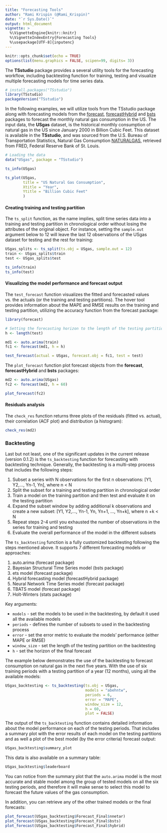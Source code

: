 ```yaml
---
title: "Forecasting Tools"
author: "Rami Krispin (@Rami_Krispin)"
date: "`r Sys.Date()`"
output: html_document
vignette: >
  %\VignetteEngine{knitr::knitr}
  %\VignetteIndexEntry{Forecasting Tools}
  %\usepackage[UTF-8]{inputenc}
---
```


```r
knitr::opts_chunk$set(echo = TRUE)
options(list(menu.graphics = FALSE, scipen=99, digits= 3))
```

The **TSstudio** package provides a several utility tools for the forecasting workflow, including backtesting function for training, testing and visualize multiple forecasting models for time series data. 

```r
# install.packages("TSstudio")
library(TSstudio)
packageVersion("TSstudio")
```

In the following examples, we will utilize tools from the TSstudio package along with forecasting models from the [forecast](https://cran.r-project.org/web/packages/forecast/index.html), [forecastHybrid](https://cran.r-project.org/web/packages/forecastHybrid/index.html) and [bsts](https://cran.r-project.org/web/packages/bsts/index.html) packages to forecast the monthly natural gas consumption in the US. The input data, the **USgas** dataset, is the historical monthly consumption of natural gas in the US since January 2000 in Billion Cubic Feet. This dataset is available in the **TSstudio**, and was sourced from the U.S. Bureau of Transportation Statistics, Natural Gas Consumption [NATURALGAS](https://fred.stlouisfed.org/series/NATURALGAS), retrieved from FRED, Federal Reserve Bank of St. Louis.

```r
# Loading the data
data("USgas", package = "TSstudio")

ts_info(USgas)

ts_plot(USgas,
        title = "US Natural Gas Consumption",
        Xtitle = "Year",
        Ytitle = "Billion Cubic Feet"
        )
```

#### Creating training and testing partition

The `ts_split` function, as the name implies, split time series data into a training and testing partition in chronological order without losing the attributes of the original object. For instance, setting the `sample.out` argument below to 12 will leave the last 12 observations of the USgas dataset for testing and the rest for training:    

```r
USgas_splits <- ts_split(ts.obj = USgas, sample.out = 12)
train <- USgas_splits$train
test <- USgas_splits$test

ts_info(train)
ts_info(test)
```

#### Visualizing the model performance and forecast output

The `test_forecast` function visualizes the fitted and forecasted values vs. the actuals (or the training and testing partitions). The hover tool provides information about the MAPE and RMSE results on the training and testing partition, utilizing the accuracy function from the forecast package:

```r
library(forecast)

# Setting the forecasting horizon to the length of the testing partition
h <- length(test)

md1 <- auto.arima(train)
fc1 <- forecast(md1, h = h)

test_forecast(actual = USgas, forecast.obj = fc1, test = test)
```

The `plot_forecast` function plot forecast objects from the **forecast**, **forecastHybrid** and **bsts** packages:

```r
md2 <- auto.arima(USgas)
fc2 <- forecast(md2, h = 60)

plot_forecast(fc2)
```

#### Residuals analysis

The `check_res` function returns three plots of the residuals (fitted vs. actual), their correlation (ACF plot) and distribution (a histogram):

```r
check_res(md2)
```

### Backtesting

Last but not least, one of the significant updates in the current release (version 0.1.2) is the `ts_backtesting` function for forecasting with backtesting technique. Generally, the backtesting is a multi-step process that includes the following steps:

1. Subset a series with N observations for the first n observations:
 [Y1, Y2,..., Yn-1, Yn], where n < N
2. Split the subset for a training and testing partition in chronological order
3. Train a model on the training partition and then test and evaluate it on the testing partition
4. Expand the subset window by adding additional k observations and create a new subset:
 [Y1, Y2,..., Yn-1, Yn, Yn+1, ..., Yn+k], where n +k < N
5. Repeat steps 2-4 until you exhausted the number of observations in the series for training and testing
6. Evaluate the overall performance of the model in the different subsets

The `ts_backtesting` function is a fully customized backtesting following the steps mentioned above. It supports 7 different forecasting models or approaches:

1. auto.arima (forecast package)
2. Bayesian Structural Time Series model (bsts package)
3. ets model (forecast package)
4. Hybrid forecasting model (forecastHybrid package)
5. Neural Network Time Series model (forecast package)
6. TBATS model (forecast package)
7. Holt-Winters (stats package)

Key arguments:

* `models` - set the models to be used in the backtesting, by default it used all the available models
* `periods` - defines the number of subsets to used in the backtesting process
* `error` - set the error metric to evaluate the models' performance (either MAPE or RMSE)
* `window_size` - set the length of the testing partition on the backtesting
* `h` - set the horizon of the final forecast

The example below demonstrates the use of the backtesting to forecast consumption on natural gas in the next five years. With the use of six training periods with a testing partition of a year (12 months), using all the available models:

```r
USgas_backtesting <- ts_backtesting(ts.obj = USgas,
                                    models = "abehntw",
                                    periods = 6,
                                    error = "MAPE",
                                    window_size = 12,
                                    h = 60, 
                                    plot = FALSE)
```

The output of the `ts_backtesting` function contains detailed information about the model performance on each of the testing periods. That includes a summary plot with the error results of each model on the testing partitions and as well a plot of the best model (by the error criteria) forecast output:

```r
USgas_backtesting$summary_plot
```

This data is also available on a summary table:

```r
USgas_backtesting$leaderboard
```


You can notice from the summary plot that the `auto.arima` model is the most accurate and stable model among the group of tested models on all the six testing periods, and therefore it will make sense to select this model to forecast the future values of the gas consumption.

In addition, you can retrieve any of the other trained models or the final forecasts:

```r
plot_forecast(USgas_backtesting$Forecast_Final$nnetar)
plot_forecast(USgas_backtesting$Forecast_Final$bsts)
plot_forecast(USgas_backtesting$Forecast_Final$hybrid)
```



